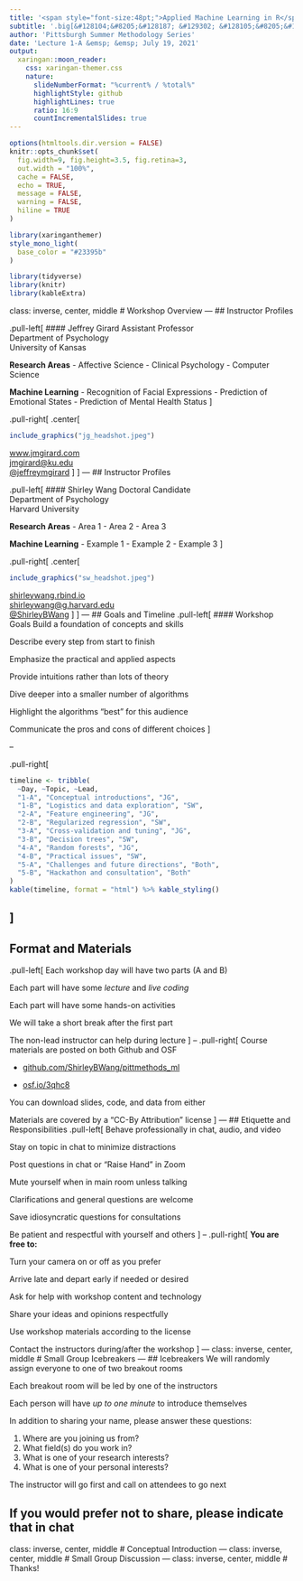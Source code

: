 ```yaml
---
title: '<span style="font-size:48pt;">Applied Machine Learning in R</span>'
subtitle: '.big[&#128104;&#8205;&#128187; &#129302; &#128105;&#8205;&#127979;] ' 
author: 'Pittsburgh Summer Methodology Series'
date: 'Lecture 1-A &emsp; &emsp; July 19, 2021'
output:
  xaringan::moon_reader:
    css: xaringan-themer.css
    nature:
      slideNumberFormat: "%current% / %total%"
      highlightStyle: github
      highlightLines: true
      ratio: 16:9
      countIncrementalSlides: true
---
```


```r
options(htmltools.dir.version = FALSE)
knitr::opts_chunk$set(
  fig.width=9, fig.height=3.5, fig.retina=3,
  out.width = "100%",
  cache = FALSE,
  echo = TRUE,
  message = FALSE, 
  warning = FALSE,
  hiline = TRUE
)
```

```r
library(xaringanthemer)
style_mono_light(
  base_color = "#23395b"
)
```

```r
library(tidyverse)
library(knitr)
library(kableExtra)
```

class: inverse, center, middle
# Workshop Overview
---
## Instructor Profiles

.pull-left[
#### Jeffrey Girard
Assistant Professor<br />Department of Psychology<br />University of Kansas

**Research Areas**
- Affective Science
- Clinical Psychology
- Computer Science

**Machine Learning**
- Recognition of Facial Expressions
- Prediction of Emotional States
- Prediction of Mental Health Status
]

.pull-right[
.center[
```r
include_graphics("jg_headshot.jpeg")
```

[www.jmgirard.com](https://www.jmgirard.com)<br />[jmgirard@ku.edu](mailto:jmgirard@ku.edu)<br /> [@jeffreymgirard](https://twitter.com/jeffreymgirard)
]
]
---
## Instructor Profiles

.pull-left[
#### Shirley Wang
Doctoral Candidate<br />Department of Psychology<br />Harvard University

**Research Areas**
- Area 1
- Area 2
- Area 3

**Machine Learning**
- Example 1
- Example 2
- Example 3
]

.pull-right[
.center[
```r
include_graphics("sw_headshot.jpeg")
```

[shirleywang.rbind.io](https://shirleywang.rbind.io/)<br />[shirleywang@g.harvard.edu](mailto:shirleywang@g.harvard.edu)<br /> [@ShirleyBWang](https://twitter.com/ShirleyBWang)
]
]
---
## Goals and Timeline
.pull-left[
#### Workshop Goals
Build a foundation of concepts and skills

Describe every step from start to finish

Emphasize the practical and applied aspects

Provide intuitions rather than lots of theory

Dive deeper into a smaller number of algorithms

Highlight the algorithms "best" for this audience

Communicate the pros and cons of different choices
]

--

.pull-right[
```r
timeline <- tribble(
  ~Day, ~Topic, ~Lead,
  "1-A", "Conceptual introductions", "JG",
  "1-B", "Logistics and data exploration", "SW",
  "2-A", "Feature engineering", "JG",
  "2-B", "Regularized regression", "SW",
  "3-A", "Cross-validation and tuning", "JG",
  "3-B", "Decision trees", "SW",
  "4-A", "Random forests", "JG",
  "4-B", "Practical issues", "SW",
  "5-A", "Challenges and future directions", "Both",
  "5-B", "Hackathon and consultation", "Both"
)
kable(timeline, format = "html") %>% kable_styling()
```
]
---
## Format and Materials
.pull-left[
Each workshop day will have two parts (A and B)

Each part will have some *lecture* and *live coding*

Each part will have some hands-on activities

We will take a short break after the first part

The non-lead instructor can help during lecture
]
--
.pull-right[
Course materials are posted on both Github and OSF

- [github.com/ShirleyBWang/pittmethods_ml](https://github.com/ShirleyBWang/pittmethods_ml)

- [osf.io/3qhc8](https://osf.io/3qhc8)

You can download slides, code, and data from either

Materials are covered by a "CC-By Attribution" license
]
---
## Etiquette and Responsibilities
.pull-left[
Behave professionally in chat, audio, and video

Stay on topic in chat to minimize distractions

Post questions in chat or "Raise Hand" in Zoom

Mute yourself when in main room unless talking

Clarifications and general questions are welcome

Save idiosyncratic questions for consultations

Be patient and respectful with yourself and others
]
--
.pull-right[
**You are free to:**

Turn your camera on or off as you prefer

Arrive late and depart early if needed or desired

Ask for help with workshop content and technology

Share your ideas and opinions respectfully

Use workshop materials according to the license

Contact the instructors during/after the workshop
]
---
class: inverse, center, middle
# Small Group Icebreakers
---
## Icebreakers
We will randomly assign everyone to one of two breakout rooms

Each breakout room will be led by one of the instructors

Each person will have *up to one minute* to introduce themselves

In addition to sharing your name, please answer these questions:

1. Where are you joining us from?
2. What field(s) do you work in?
3. What is one of your research interests?
4. What is one of your personal interests?

The instructor will go first and call on attendees to go next

If you would prefer not to share, please indicate that in chat
---
class: inverse, center, middle
# Conceptual Introduction
---
class: inverse, center, middle
# Small Group Discussion
---
class: inverse, center, middle
# Thanks!
